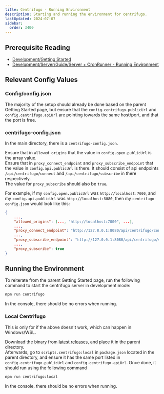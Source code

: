 ```yaml
---
title: Centrifugo - Running Environment
description: Starting and running the environment for centrifugo.
lastUpdated: 2024-07-07
sidebar:
  order: 3400
---
```


## Prerequisite Reading

* [Development/Getting Started](../../..)
* [Development/Server/Guide/Server + CronRunner - Running Environment](/server-running-environment)

## Relevant Config Values

### Config/config.json

The majority of the setup should already be done based on the parent Getting Started page, but ensure that the `config.centrifugo.publicUrl` and `config.centrifugo.apiUrl` are pointing towards the same host/port, and that the port is free.

### centrifugo-config.json

In the main directory, there is a `centrifugo-config.json`.

Ensure that in `allowed_origins` that the value in `config.open.publicUrl` is the array value.\
Ensure that in `proxy_connect_endpoint` and `proxy_subscribe_endpoint` that the value in `config.api.publicUrl` is there. It should consist of api endpoints `/api/centrifugo/connect` and `/api/centrifugo/subscribe` in there respectively.\
The value for `proxy_subscribe` should also be `true`.

For example, if my `config.open.publicUrl` was `http://localhost:7000`, and my `config.api.publicUrl` was `http://localhost:8080`, then my `centrifugo-config.json` would look like this:

```json
{
    ...,
    "allowed_origins": [..., "http://localhost:7000", ...],
    ...,
    "proxy_connect_endpoint": "http://127.0.0.1:8080/api/centrifugo/connect",
    ...,
    "proxy_subscribe_endpoint": "http://127.0.0.1:8080/api/centrifugo/subscribe",
    ...,
    "proxy_subscribe": true
}
```

## Running the Environment

To reiterate from the parent Getting Started page, run the following command to start the centrifugo server in development mode:

```bash
npm run centrifugo
```

In the console, there should be no errors when running.

### Local Centrifugo

This is only for if the above doesn't work, which can happen in Windows/WSL.

Download the binary from [latest releases](https://github.com/centrifugal/centrifugo/releases), and place it in the parent directory.\
Afterwards, go to `scripts.centrifugo:local` in `package.json` located in the parent directory, and ensure it has the same port listed in `config.centrifugo.publicUrl` and `config.centrifugo.apiUrl`.
Once done, it should run using the following command

```bash
npm run centrifugo:local
```

In the console, there should be no errors when running.

